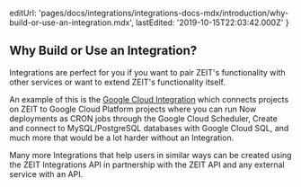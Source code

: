   editUrl:
    'pages/docs/integrations/integrations-docs-mdx/introduction/why-build-or-use-an-integration.mdx',
  lastEdited: '2019-10-15T22:03:42.000Z'
}

## Why Build or Use an Integration?

Integrations are perfect for you if you want to pair ZEIT's functionality with other services or want to extend ZEIT's functionality itself.

An example of this is the [Google Cloud Integration](/integrations/gcloud) which connects projects on ZEIT to Google Cloud Platform projects where you can run Now deployments as CRON jobs through the Google Cloud Scheduler, Create and connect to MySQL/PostgreSQL databases with Google Cloud SQL, and much more that would be a lot harder without an Integration.

Many more Integrations that help users in similar ways can be created using the ZEIT Integrations API in partnership with the ZEIT API and any external service with an API.
